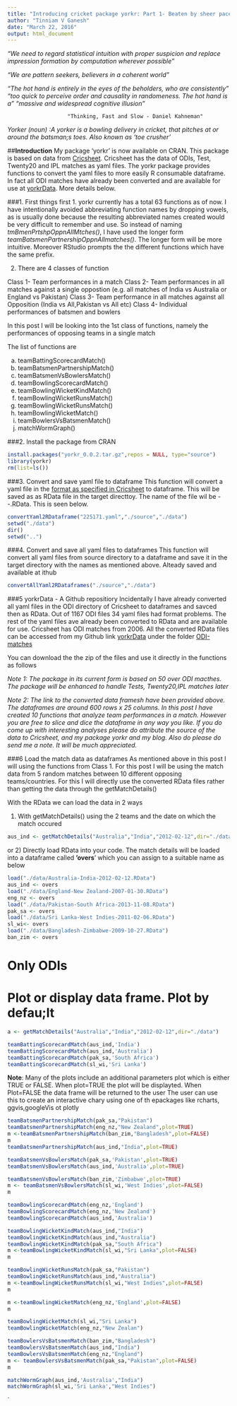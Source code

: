 ```yaml
---
title: "Introducing cricket package yorkr: Part 1- Beaten by sheer pace!"
author: "Tinniam V Ganesh"
date: "March 22, 2016"
output: html_document
---
```



*"We need to regard statistical intuition with proper suspicion and replace impression formation by computation wherever possible"*

*"We are pattern seekers, believers in a coherent world"*

*"The hot hand is entirely in the eyes of the beholders, who are consistently"*
*"too quick to perceive order and causality in randomeness. The hot hand is a"*
*"massive and widespread cognitive illusion"*

                       "Thinking, Fast and Slow - Daniel Kahneman"

*Yorker (noun) :A yorker is a bowling delivery in cricket, that pitches at or around the batsman;s toes. Also known as 'toe crusher'*

##**Introduction**
My package 'yorkr' is now available on CRAN. This package is based on data from [Cricsheet](http://cricsheet.org/). Cricsheet has the data of ODIs, Test, Twenty20 and IPL matches as yaml files. The yorkr package provides functions to convert the yaml files to more easily R consumable dataframe. In fact all ODI matches have already been converted and are available for use at [yorkrData](https://github.com/tvganesh/yorkrData). More details below.

###1. First things first
1. yorkr currently has a total 63 functions as of now. I have intentionally avoided abbreviating function names by dropping vowels, as is usually done because the resulting abbreviated names created would be very difficult to remember and use. So instead of naming *tmBmenPrtshpOppnAllMtches()*, I have used the longer form *teamBatsmenPartnershipOppnAllmatches()*. The longer form will be more intuitive. Moreover RStudio prompts the the different functions which have the same prefix.

2. There are 4 classes of function

Class 1- Team performances in a match
Class 2- Team performances in all matches against a single oppostion (e.g. all matches of India vs Australia or England vs Pakistan)
Class 3- Team performance in all matches against all Opposition (India vs All,Pakistan vs All etc)
Class 4- Individual performances of batsmen and bowlers



In this post I will  be looking into the 1st class of functions, namely
the performances of opposing teams in a single match

The list of functions are

a. teamBattingScorecardMatch()
b. teamBatsmenPartnershipMatch()
c. teamBatsmenVsBowlersMatch()
d. teamBowlingScorecardMatch()
e. teamBowlingWicketKindMatch()
f. teamBowlingWicketRunsMatch()
g. teamBowlingWicketRunsMatch()
h. teamBowlingWicketMatch()
i. teamBowlersVsBatsmenMatch()
j. matchWormGraph()

###2. Install the package from CRAN
```r
install.packages("yorkr_0.0.2.tar.gz",repos = NULL, type="source")
library(yorkr)
rm(list=ls())
```


###3. Convert and save yaml file to dataframe
This function will convert a yaml file in the [format as specified in Cricsheet](http://cricsheet.org/format/) to dataframe. This will be saved as
as RData file in the target directtoy. The name of the file wil be
<team1>-<team2>-<date>.RData. This is seen below.

```r
convertYaml2RDataframe("225171.yaml","./source","./data")
setwd("./data")
dir()
setwd("..")
```

###4. Convert and save all yaml files to dataframes
This function will convert all yaml files from source directory to a dataframe and save it in the target directory with the names as mentioned above. Alteady saved and available at ithub
```r
convertAllYaml2RDataframes("./source","./data")
```

###5 yorkrData - A Github repositiory
Incidentally I have already converted all yaml files in the ODI directory of Cricsheet to dataframes and savced then as RData. Out of 1167 ODI files 34 yaml files had format problems. The rest of the yaml files ave already been converted to RData and are available for use. Cricsheet has ODI matches from 2006. All the converted RData files can be accessed from my Github link [yorkrData](https://github.com/tvganesh/yorkrData) under the folder [ODI-matches](https://github.com/tvganesh/yorkrData/tree/master/ODI/ODI-matches)

You can download the the zip of the files and use it directly in the functions as follows

*Note 1: The package in its current form is based on 50 over ODI macthes. The package will be enhanced to handle Tests, Twenty20,IPL  matches later*

*Note 2: The link to the converted data framesh have been provided above. The dataframes are around 600 rows x 25 columns. In this post I have created 10 functions that analyze team performances in a match. However you are free to slice and dice the dataframe in any way you like. If you do come up with interesting analyses please do attribute the source of the data to Cricsheet, and my package yorkr and my blog. Also do please do send me a note. It will be much appreciated.* 


###6 Load the match data as dataframes
As mentioned above in this post I will using the functions from Class 1. For this post  I will be using the match data  from 5 random matches between 10 different opposing teams/countries. For this I will directly use the converted RData files  rather than getting the data through the getMatchDetails()

With the RData we can load the data in 2 ways 

1) With getMatchDetails() using the 2 teams and the date on which the 
match occured
```r
aus_ind <- getMatchDetails("Australia","India","2012-02-12",dir="./data")
```

or
2) Directly load RData into your code. The match details will be loaded
into a dataframe called **'overs**' which you can assign to a suitable name
as below
```r
load("./data/Australia-India-2012-02-12.RData")
aus_ind <- overs
load("./data/England-New Zealand-2007-01-30.RData")
eng_nz <- overs
load("./data/Pakistan-South Africa-2013-11-08.RData")
pak_sa <- overs
load("./data/Sri Lanka-West Indies-2011-02-06.RData")
sl_wi<- overs
load("./data/Bangladesh-Zimbabwe-2009-10-27.RData")
ban_zim <- overs

```



# Only ODIs
# Plot or display data frame. Plot by defau;lt
```r
a <- getMatchDetails("Australia","India","2012-02-12",dir="./data")
```
```r
teamBattingScorecardMatch(aus_ind,'India')
teamBattingScorecardMatch(aus_ind,'Australia')
teamBattingScorecardMatch(pak_sa,'South Africa')
teamBattingScorecardMatch(sl_wi,'Sri Lanka')
```


**Note**: Many of the plots include an additional parameters plot which is either TRUE or FALSE. When plot=TRUE the plot will be displayted. When Plot=FALSE the data frame will be returned to the user
The user can use this to create an interactive chary using one of th epackages like rcharts, ggvis,googleVis ot plotly

```r
teamBatsmenPartnershipMatch(pak_sa,"Pakistan")
teamBatsmenPartnershipMatch(eng_nz,"New Zealand",plot=TRUE)
m <-teamBatsmenPartnershipMatch(ban_zim,"Bangladesh",plot=FALSE)
m
teamBatsmenPartnershipMatch(aus_ind,"India",plot=TRUE)
```

```r
teamBatsmenVsBowlersMatch(pak_sa,'Pakistan',plot=TRUE)
teamBatsmenVsBowlersMatch(aus_ind,'Australia',plot=TRUE)

teamBatsmenVsBowlersMatch(ban_zim,'Zimbabwe',plot=TRUE)
m <- teamBatsmenVsBowlersMatch(sl_wi,'West Indies',plot=FALSE)
m
```


```r
teamBowlingScorecardMatch(eng_nz,'England')
teamBowlingScorecardMatch(eng_nz,'New Zealand')
teamBowlingScorecardMatch(aus_ind,'Australia')
```

```r
teamBowlingWicketKindMatch(aus_ind,"India")
teamBowlingWicketKindMatch(aus_ind,"Australia")
teamBowlingWicketKindMatch(pak_sa,"South Africa")
m <-teamBowlingWicketKindMatch(sl_wi,"Sri Lanka",plot=FALSE)
m
```

```r
teamBowlingWicketRunsMatch(pak_sa,"Pakistan")
teamBowlingWicketRunsMatch(aus_ind,"Australia")
m <-teamBowlingWicketRunsMatch(sl_wi,"West Indies",plot=FALSE)
m
```

```r
m <-teamBowlingWicketMatch(eng_nz,'England',plot=FALSE)
m

teamBowlingWicketMatch(sl_wi,"Sri Lanka")
teamBowlingWicketMatch(eng_nz,"New Zealan")
```


```r
teamBowlersVsBatsmenMatch(ban_zim,"Bangladesh")
teamBowlersVsBatsmenMatch(aus_ind,"India")
teamBowlersVsBatsmenMatch(eng_nz,"England")
m <- teamBowlersVsBatsmenMatch(pak_sa,"Pakistan",plot=FALSE)
m
```

```r
matchWormGraph(aus_ind,'Australia',"India")
matchWormGraph(sl_wi,'Sri Lanka',"West Indies")

```

`
